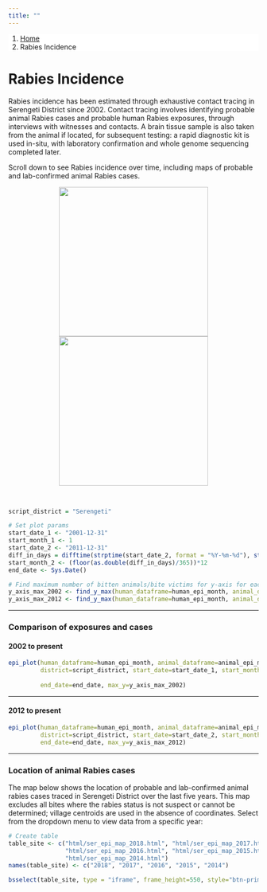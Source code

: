 ```yaml
---
title: ""
---
```


<ol class="breadcrumb" style="background-color:white;">
  <li class="breadcrumb-item"><a href="index.html">Home</a></li>
  <li class="breadcrumb-item active">Rabies Incidence</li>
</ol>

# Rabies Incidence  
  
Rabies incidence has been estimated through exhaustive contact tracing in Serengeti District since 2002. Contact tracing involves identifying probable animal Rabies cases and probable human Rabies exposures, through interviews with witnesses and contacts. A brain tissue sample is also taken from the animal if located, for subsequent testing: a rapid diagnostic kit is used in-situ, with laboratory confirmation and whole genome sequencing completed later.  
  
Scroll down to see Rabies incidence over time, including maps of probable and lab-confirmed animal Rabies cases.  
  
<center>

<img src="img/epi_1.jpg" style="display: inline-block; margin-left: auto; margin-right: auto; height:300px;"/>
<img src="img/epi_2.jpg" style="display: inline-block; margin-left: auto; margin-right: auto; height:300px;"/>

</center>

<br>

```r
script_district = "Serengeti"
```


```r
# Set plot params
start_date_1 <- "2001-12-31"
start_month_1 <- 1
start_date_2 <- "2011-12-31"
diff_in_days = difftime(strptime(start_date_2, format = "%Y-%m-%d"), strptime(start_date_1, format = "%Y-%m-%d"), units = "days")
start_month_2 <- (floor(as.double(diff_in_days)/365))*12 
end_date <- Sys.Date()

# Find maximum number of bitten animals/bite victims for y-axis for each district
y_axis_max_2002 <- find_y_max(human_dataframe=human_epi_month, animal_dataframe=animal_epi_month, start_month=start_month_1, type="epi")
y_axis_max_2012 <- find_y_max(human_dataframe=human_epi_month, animal_dataframe=animal_epi_month, start_month=start_month_2, type="epi")
```
  
*** 

### Comparison of exposures and cases {.tabset .tabset-pills}  
  
#### 2002 to present
``` r
epi_plot(human_dataframe=human_epi_month, animal_dataframe=animal_epi_month,
         district=script_district, start_date=start_date_1, start_month=start_month_1,
         
         end_date=end_date, max_y=y_axis_max_2002)
```

***  
  
#### 2012 to present
``` r
epi_plot(human_dataframe=human_epi_month, animal_dataframe=animal_epi_month, 
         district=script_district, start_date=start_date_2, start_month=start_month_2,
         end_date=end_date, max_y=y_axis_max_2012)
```

***  
  
### Location of animal Rabies cases  
  
The map below shows the location of probable and lab-confirmed animal rabies cases traced in Serengeti District over the last five years.  This map excludes all bites where the rabies status is not suspect or cannot be determined; village centroids are used in the absence of coordinates. Select from the dropdown menu to view data from a specific year:  

```r
# Create table
table_site <- c("html/ser_epi_map_2018.html", "html/ser_epi_map_2017.html",
                "html/ser_epi_map_2016.html", "html/ser_epi_map_2015.html",
                "html/ser_epi_map_2014.html")
names(table_site) <- c("2018", "2017", "2016", "2015", "2014")

bsselect(table_site, type = "iframe", frame_height=550, style="btn-primary", show_tick=TRUE, height=0)
```
